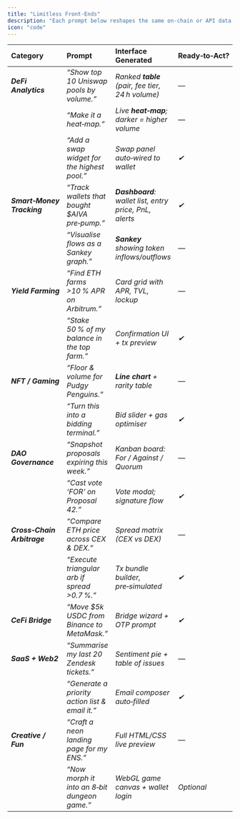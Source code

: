 ```yaml
---
title: "Limitless Front‑Ends"
description: "Each prompt below reshapes the same on‑chain or API data in seconds, proving AIVA’s adaptive UI power."
icon: "code"
---
```


| Category | Prompt | Interface Generated | Ready‑to‑Act? |
| :---- | :---- | :---- | :---- |
| ***DeFi Analytics*** | *“Show top 10 Uniswap pools by volume.”* | *Ranked **table** (pair, fee tier, 24 h volume)* | *—* |
|  | *“Make it a heat‑map.”* | *Live **heat‑map**; darker \= higher volume* | *—* |
|  | *“Add a swap widget for the highest pool.”* | *Swap panel auto‑wired to wallet* | *✔* |
| ***Smart‑Money Tracking*** | *“Track wallets that bought $AIVA pre‑pump.”* | ***Dashboard**: wallet list, entry price, PnL, alerts* | *✔* |
|  | *“Visualise flows as a Sankey graph.”* | ***Sankey** showing token inflows/outflows* | *—* |
| ***Yield Farming*** | *“Find ETH farms \>10 % APR on Arbitrum.”* | *Card grid with APR, TVL, lockup* | *—* |
|  | *“Stake 50 % of my balance in the top farm.”* | *Confirmation UI \+ tx preview* | *✔* |
| ***NFT / Gaming*** | *“Floor & volume for Pudgy Penguins.”* | ***Line chart** \+ rarity table* | *—* |
|  | *“Turn this into a bidding terminal.”* | *Bid slider \+ gas optimiser* | *✔* |
| ***DAO Governance*** | *“Snapshot proposals expiring this week.”* | *Kanban board: For / Against / Quorum* | *—* |
|  | *“Cast vote ‘FOR’ on Proposal 42.”* | *Vote modal; signature flow* | *✔* |
| ***Cross‑Chain Arbitrage*** | *“Compare ETH price across CEX & DEX.”* | *Spread matrix (CEX vs DEX)* | *—* |
|  | *“Execute triangular arb if spread \>0.7 %.”* | *Tx bundle builder, pre‑simulated* | *✔* |
| ***CeFi Bridge*** | *“Move $5k USDC from Binance to MetaMask.”* | *Bridge wizard \+ OTP prompt* | *✔* |
| ***SaaS \+ Web2*** | *“Summarise my last 20 Zendesk tickets.”* | *Sentiment pie \+ table of issues* | *—* |
|  | *“Generate a priority action list & email it.”* | *Email composer auto‑filled* | *✔* |
| ***Creative / Fun*** | *“Craft a neon landing page for my ENS.”* | *Full HTML/CSS live preview* | *—* |
|  | *“Now morph it into an 8‑bit dungeon game.”* | *WebGL game canvas \+ wallet login* | *Optional* |